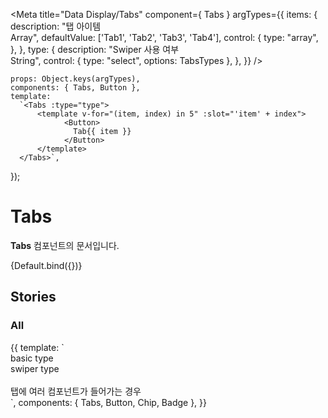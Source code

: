 
<Meta
    title="Data Display/Tabs"
    component={ Tabs }
    argTypes={{
        items: {
            description: "탭 아이템<br/>Array",
            defaultValue: ['Tab1', 'Tab2', 'Tab3', 'Tab4'],
            control: {
                type: "array",
            },
        },
        type: {
            description: "Swiper 사용 여부<br/>String",
            control: {
                type: "select",
                options: TabsTypes
            },
        },
    }}
/>

    props: Object.keys(argTypes),
    components: { Tabs, Button },
    template:
      `<Tabs :type="type">
          <template v-for="(item, index) in 5" :slot="'item' + index">
                <Button>
                  Tab{{ item }}
                </Button>
          </template>
      </Tabs>`,
});

# Tabs

**Tabs** 컴포넌트의 문서입니다.

<Story name="Default" height="100px">
    {Default.bind({})}
</Story>

<ArgsTable story="Default" />

## Stories

### All
<Canvas>
    <Story name="All" height="100px">
        {{
            template: `
            <div>
                <Tabs>
                    <template v-for="(item, index) in 5" :slot="'item' + index">
                            <Button>
                                Tab{{ item }}
                            </Button>
                    </template>
                </Tabs>
                <Typography type="caption1">basic type</Typography>
                <br/>
                <div>
                    <Tabs type="swiper">
                        <template v-for="(item, index) in 5" :slot="'item' + index">
                                <Button>
                                    Tab{{ item }}
                                </Button>
                        </template>
                    </Tabs>
                </div>
                <Typography type="caption1">swiper type</Typography>
                        <br/>
               <Tabs>
                   <template v-for="(item, index) in 5" :slot="'item' + index">
                           <Button style="position: relative">
                               Tab{{ item }}
                           </Button>
                          <Badge text="1" :offsetX="20" :offsetY="10"/>
                   </template>
               </Tabs>
            <br/>
            <Typography type="caption1">탭에 여러 컴포넌트가 들어가는 경우</Typography>
            <div>
                <Tabs type="swiper" :items="moreItems"/>
            </div>
            </div>
            `,
            components: { Tabs, Button, Chip, Badge },
        }}
    </Story>
</Canvas>